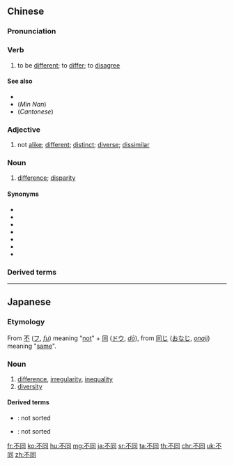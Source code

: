 ==Chinese==
{{zh-forms}}

===Pronunciation===
{{zh-pron
|m=不tóng
|c=bat1 tung4
|ma=y
|cat=v,a,n
}}

===Verb===
{{zh-verb}}

# to be [[different]]; to [[differ]]; to [[disagree]]

====See also====
* {{zh-l|不一樣}}
* (''Min Nan'') {{zh-l|無仝/无仝|bô-kâng}}
* (''Cantonese'') {{zh-l|唔同}}

===Adjective===
{{zh-adj}}

# not [[alike]]; [[different]]; [[distinct]]; [[diverse]]; [[dissimilar]]

===Noun===
{{zh-noun}}

# [[difference]]; [[disparity]]
#: {{zh-x|人 與 其他 生物 最大 的 不同，就是 擁有 文明。|The ability to develop civilizations is the biggest '''difference''' between humans and other living things.}}

====Synonyms====
* {{zh-l|差別}}
* {{zh-l|差額}}
* {{zh-l|差分}}
* {{zh-l|差異}}
* {{zh-l|分別}}
* {{zh-l|分歧}}
* {{zh-l|區別}}

===Derived terms===
{{zh-der|不同凡響|截然不同}}

----

==Japanese==
{{ja-kanjitab|ふ|どう|yomi=o}}

===Etymology===
From [[不]] ([[フ]], ''[[fu]]'') meaning "[[not]]" + [[同]] ([[ドウ]], ''[[dō]]''), from [[同じ]] ([[おなじ]], ''[[onaji]]'') meaning "[[same]]".

===Noun===
{{ja-noun|ふどう}}

# [[difference]], [[irregularity]], [[inequality]]
# [[diversity]]

====Derived terms====
* {{ja-r|順序不同|じゅんじょ ふどう}}: not sorted
* {{ja-r|順不同|じゅんふどう}}: not sorted

[[fr:不同]]
[[ko:不同]]
[[hu:不同]]
[[mg:不同]]
[[ja:不同]]
[[sr:不同]]
[[ta:不同]]
[[th:不同]]
[[chr:不同]]
[[uk:不同]]
[[zh:不同]]